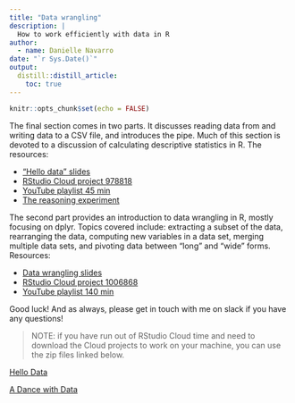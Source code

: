 ```yaml
---
title: "Data wrangling"
description: |
  How to work efficiently with data in R 
author:
  - name: Danielle Navarro 
date: "`r Sys.Date()`"
output:
  distill::distill_article:
    toc: true
---
```


```r
knitr::opts_chunk$set(echo = FALSE)
```

The final section comes in two parts. It discusses reading data from and writing data to a CSV file, and introduces the pipe. Much of this section is devoted to a discussion of calculating descriptive statistics in R. The resources:

- ["Hello data" slides](https://slides.djnavarro.net/starting-readr)
- [RStudio Cloud project 978818](https://rstudio.cloud/project/978818)
- [YouTube playlist 45 min](https://www.youtube.com/watch?v=lpbqlu_Sk3M&list=PLRPB0ZzEYegPYKRLwJRh4AbWWSiIlzmC7)
- [The reasoning experiment](https://robust-tools.djnavarro.net/reasoning/)

The second part provides an introduction to data wrangling in R, mostly focusing on dplyr. Topics covered include: extracting a subset of the data, rearranging the data, computing new variables in a data set, merging multiple data sets, and pivoting data between "long" and "wide" forms. Resources:

- [Data wrangling slides](https://slides.djnavarro.net/starting-dplyr)
- [RStudio Cloud project 1006868](https://rstudio.cloud/project/1006868)
- [YouTube playlist 140 min](https://www.youtube.com/watch?v=_LiB4nUKi3o&list=PLRPB0ZzEYegNFsivhQWTFvKvpEc504EPH)

Good luck! And as always, please get in touch with me on slack if you have any questions!


> NOTE: if you have run out of RStudio Cloud time and need to download the Cloud projects to work on your machine, you can use the zip files linked below. 


[Hello Data](/hellodata_978818.zip)

[A Dance with Data](/dance_1006868.zip)

